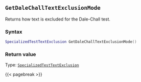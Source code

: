 ## `GetDaleChallTextExclusionMode`

Returns how text is excluded for the Dale-Chall test.

### Syntax {-}

``` .lua
SpecializedTestTextExclusion GetDaleChallTextExclusionMode()
```


### Return value {-}

Type: [`SpecializedTestTextExclusion`](#specializedtesttextexclusion)


{{< pagebreak >}}